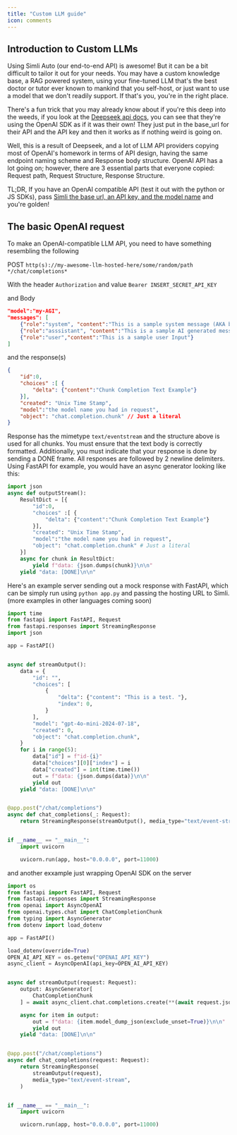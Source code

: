 ```yaml
---
title: "Custom LLM guide"
icon: comments
---
```



## Introduction to Custom LLMs

Using Simli Auto (our end-to-end API) is awesome! But it can be a bit difficult to tailor it out for your needs. You may have a custom knowledge base, a RAG powered system, using your fine-tuned LLM that's the best doctor or tutor ever known to mankind that you self-host, or just want to use a model that we don't readily support. If that's you, you're in the right place.

There's a fun trick that you may already know about if you're this deep into the weeds, if you look at the [Deepseek api docs](https://api-docs.deepseek.com/), you can see that they're using the OpenAI SDK as if it was their own! They just put in the base_url for their API and the API key and then it works as if nothing weird is going on.

Well, this is a result of Deepseek, and a lot of LLM API providers copying most of OpenAI's homework in terms of API design, having the same endpoint naming scheme and Response body structure. OpenAI API has a lot going on; however, there are 3 essential parts that everyone copied: Request path, Request Structure, Response Structure.

TL;DR, If you have an OpenAI compatible API (test it out with the python or JS SDKs), pass [Simli the base url, an API key, and the model name](/api-reference/endpoint/simli-auto/startE2ESession#body-custom-llm-config-base-url) and you're golden!

## The basic OpenAI request

To make an OpenAI-compatible LLM API, you need to have something resembling the following

POST `http(s)://my-awesome-llm-hosted-here/some/random/path */chat/completions*`

With the header `Authorization` and value `Bearer INSERT_SECRET_API_KEY`

and Body

```JSON
"model":"my-AGI",
"messages": [
    {"role":"system", "content":"This is a sample system message (AKA base prompt)"}
    {"role":"asssistant", "content":"This is a sample AI generated message"}
    {"role":"user","content":"This is a sample user Input"}
]
```

and the response(s)

```JSON
{
    "id":0,
    "choices" :[ {
        "delta": {"content":"Chunk Completion Text Example"}
    }],
    "created": "Unix Time Stamp",
    "model":"the model name you had in request",
    "object": "chat.completion.chunk" // Just a literal
}
```

Response has the mimetype `text/eventstream` and the structure above is used for all chunks. You must ensure that the text body is correctly formatted. Additionally, you must indicate that your response is done by sending a DONE frame. All responses are followed by 2 newline delimiters. Using FastAPI for example, you would have an async generator looking like this:

```python
import json
async def outputStream():
    ResultDict = [{
        "id":0,
        "choices" :[ {
            "delta": {"content":"Chunk Completion Text Example"}
        }],
        "created": "Unix Time Stamp",
        "model":"the model name you had in request",
        "object": "chat.completion.chunk" # Just a literal
    }]
    async for chunk in ResultDict:
        yield f"data: {json.dumps(chunk)}\n\n"
    yield "data: [DONE]\n\n"

```

Here's an example server sending out a mock response with FastAPI, which can be simply run using `python app.py` and passing the hosting URL to Simli. (more examples in other languages coming soon)

```python
import time
from fastapi import FastAPI, Request
from fastapi.responses import StreamingResponse
import json

app = FastAPI()


async def streamOutput():
    data = {
        "id": "",
        "choices": [
            {
                "delta": {"content": "This is a test. "},
                "index": 0,
            }
        ],
        "model": "gpt-4o-mini-2024-07-18",
        "created": 0,
        "object": "chat.completion.chunk",
    }
    for i in range(5):
        data["id"] = f"id-{i}"
        data["choices"][0]["index"] = i
        data["created"] = int(time.time())
        out = f"data: {json.dumps(data)}\n\n"
        yield out
    yield "data: [DONE]\n\n"


@app.post("/chat/completions")
async def chat_completions(_: Request):
    return StreamingResponse(streamOutput(), media_type="text/event-stream")


if __name__ == "__main__":
    import uvicorn

    uvicorn.run(app, host="0.0.0.0", port=11000)
```

and another exxample just wrapping OpenAI SDK on the server

```python
import os
from fastapi import FastAPI, Request
from fastapi.responses import StreamingResponse
from openai import AsyncOpenAI
from openai.types.chat import ChatCompletionChunk
from typing import AsyncGenerator
from dotenv import load_dotenv

app = FastAPI()

load_dotenv(override=True)
OPEN_AI_API_KEY = os.getenv("OPENAI_API_KEY")
async_client = AsyncOpenAI(api_key=OPEN_AI_API_KEY)


async def streamOutput(request: Request):
    output: AsyncGenerator[
        ChatCompletionChunk
    ] = await async_client.chat.completions.create(**(await request.json()))

    async for item in output:
        out = f"data: {item.model_dump_json(exclude_unset=True)}\n\n"
        yield out
    yield "data: [DONE]\n\n"


@app.post("/chat/completions")
async def chat_completions(request: Request):
    return StreamingResponse(
        streamOutput(request),
        media_type="text/event-stream",
    )


if __name__ == "__main__":
    import uvicorn

    uvicorn.run(app, host="0.0.0.0", port=11000)
```
